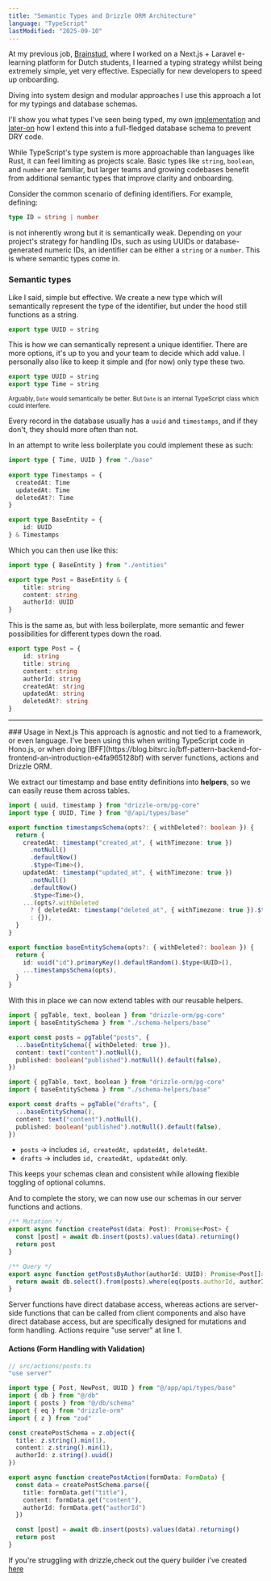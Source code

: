 ```yaml
---
title: "Semantic Types and Drizzle ORM Architecture"
language: "TypeScript"
lastModified: "2025-09-10"
---
```


At my previous job, [Brainstud](https://brainstud.nl), where I worked on a Next.js + Laravel e-learning platform for Dutch students,
I learned a typing strategy whilst being extremely simple, yet very effective. Especially for new developers to speed up onboarding.

Diving into system design and modular approaches I use this approach a lot for my typings and database schemas.

I'll show you what types I've seen being typed, my own [implementation](#extending-base-types) and [later-on](#drizzle-orm-schema-design) how I extend this into a full-fledged database schema to prevent DRY code.

While TypeScript's type system is more approachable than languages like Rust, it can feel limiting as projects scale. Basic types like `string`, `boolean`, and `number` are familiar, but larger teams and growing codebases benefit from additional semantic types that improve clarity and onboarding.

Consider the common scenario of defining identifiers. For example, defining:

```ts
type ID = string | number
```

is not inherently wrong but it is semantically weak. Depending on your project's strategy for handling IDs, such as using UUIDs or database-generated numeric IDs, an identifier can be either a `string` or a `number`. This is where semantic types come in.

### Semantic types

Like I said, simple but effective. We create a new type which will semantically represent the type of the identifier, but under the hood still functions as a string.

```ts
export type UUID = string
```

This is how we can semantically represent a unique identifier. There are more options, it's up to you and your team to decide which add value. I personally also like to keep it simple and (for now) only type these two.

```ts
export type UUID = string
export type Time = string
```

<small>Arguably, `Date` would semantically be better. But `Date` is an internal TypeScript class which could interfere.</small>

Every record in the database usually has a `uuid` and `timestamps`, and if they don't, they should more often than not.

In an attempt to write less boilerplate you could implement these as such:

```ts
import type { Time, UUID } from "./base"
    
export type Timestamps = {
  createdAt: Time
  updatedAt: Time
  deletedAt?: Time
}

export type BaseEntity = {
    id: UUID
} & Timestamps
```

Which you can then use like this:

```ts
import type { BaseEntity } from "./entities"

export type Post = BaseEntity & {
    title: string
    content: string
    authorId: UUID
}
```

This is the same as, but with less boilerplate, more semantic and fewer possibilities for different types down the road.

```ts
export type Post = {
    id: string
    title: string
    content: string
    authorId: string
    createdAt: string
    updatedAt: string
    deletedAt?: string
}
```
<hr/>
### Usage in Next.js
This approach is agnostic and not tied to a framework, or even language. I've been using this when writing TypeScript code in Hono.js, or when doing [BFF](https://blog.bitsrc.io/bff-pattern-backend-for-frontend-an-introduction-e4fa965128bf) with server functions, actions and Drizzle ORM.


We extract our timestamp and base entity definitions into **helpers**, so we can easily reuse them across tables.

```ts title="src/db/schema-helpers/base.ts"
import { uuid, timestamp } from "drizzle-orm/pg-core"
import type { UUID, Time } from "@/api/types/base"

export function timestampsSchema(opts?: { withDeleted?: boolean }) {
  return {
    createdAt: timestamp("created_at", { withTimezone: true })
      .notNull()
      .defaultNow()
      .$type<Time>(),
    updatedAt: timestamp("updated_at", { withTimezone: true })
      .notNull()
      .defaultNow()
      .$type<Time>(),
    ...(opts?.withDeleted
      ? { deletedAt: timestamp("deleted_at", { withTimezone: true }).$type<Time>() }
      : {}),
  }
}

export function baseEntitySchema(opts?: { withDeleted?: boolean }) {
  return {
    id: uuid("id").primaryKey().defaultRandom().$type<UUID>(),
    ...timestampsSchema(opts),
  }
}
```
With this in place we can now extend tables with our reusable helpers.
```ts title="src/features/blog/api/schemas/posts.schema.ts"
import { pgTable, text, boolean } from "drizzle-orm/pg-core"
import { baseEntitySchema } from "./schema-helpers/base"

export const posts = pgTable("posts", {
  ...baseEntitySchema({ withDeleted: true }),
  content: text("content").notNull(),
  published: boolean("published").notNull().default(false),
})
```

```ts title="src/features/blog/api/schemas/drafts.schema.ts"
import { pgTable, text, boolean } from "drizzle-orm/pg-core"
import { baseEntitySchema } from "./schema-helpers/base"

export const drafts = pgTable("drafts", {
  ...baseEntitySchema(),
  content: text("content").notNull(),
  published: boolean("published").notNull().default(false),
})
```
- `posts` → includes `id, createdAt, updatedAt, deletedAt`.  
- `drafts` → includes `id, createdAt, updatedAt` only.  

This keeps your schemas clean and consistent while allowing flexible toggling of optional columns.  

And to complete the story, we can now use our schemas in our server functions and actions.

```ts title="src/features/blog/api/{mutations,queries}/posts.ts"
/** Mutation */
export async function createPost(data: Post): Promise<Post> {
  const [post] = await db.insert(posts).values(data).returning()
  return post
}

/** Query */
export async function getPostsByAuthor(authorId: UUID): Promise<Post[]> {
  return await db.select().from(posts).where(eq(posts.authorId, authorId))
}
```
<SmallText>Server functions have direct database access, whereas actions are server-side functions that can be called from client components and also have direct database access, but are specifically designed for mutations and form handling. Actions require "use server" at line 1.</SmallText>

#### Actions (Form Handling with Validation)

```ts
// src/actions/posts.ts
"use server"

import type { Post, NewPost, UUID } from "@/app/api/types/base"
import { db } from "@/db"
import { posts } from "@/db/schema"
import { eq } from "drizzle-orm"
import { z } from "zod"

const createPostSchema = z.object({
  title: z.string().min(1),
  content: z.string().min(1),
  authorId: z.string().uuid()
})

export async function createPostAction(formData: FormData) {
  const data = createPostSchema.parse({
    title: formData.get("title"),
    content: formData.get("content"),
    authorId: formData.get("authorId")
  })

  const [post] = await db.insert(posts).values(data).returning()
  return post
}
```
If you're struggling with drizzle,check out the query builder i've created [here](https://remcostoeten.com/query-builder)